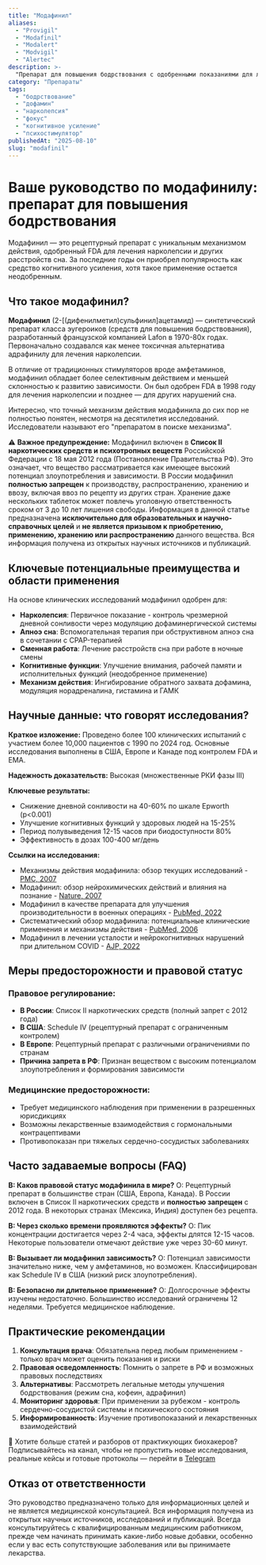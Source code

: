 ```yaml
---
title: "Модафинил"
aliases:
  - "Provigil"
  - "Modafinil"
  - "Modalert"
  - "Modvigil" 
  - "Alertec"
description: >-
  "Препарат для повышения бодрствования с одобренными показаниями для лечения нарколепсии и расстройств сна"
category: "Препараты"
tags:
  - "бодрствование"
  - "дофамин"
  - "нарколепсия"
  - "фокус"
  - "когнитивное усиление"
  - "психостимулятор"
publishedAt: "2025-08-10"
slug: "modafinil"
---
```


# Ваше руководство по модафинилу: препарат для повышения бодрствования

Модафинил — это рецептурный препарат с уникальным механизмом действия, одобренный FDA для лечения нарколепсии и других расстройств сна. За последние годы он приобрел популярность как средство когнитивного усиления, хотя такое применение остается неодобренным.

## Что такое модафинил?

**Модафинил** (2-[(дифенилметил)сульфинил]ацетамид) — синтетический препарат класса эугероиков (средств для повышения бодрствования), разработанный французской компанией Lafon в 1970-80х годах. Первоначально создавался как менее токсичная альтернатива адрафинилу для лечения нарколепсии.

В отличие от традиционных стимуляторов вроде амфетаминов, модафинил обладает более селективным действием и меньшей склонностью к развитию зависимости. Он был одобрен FDA в 1998 году для лечения нарколепсии и позднее — для других нарушений сна.

Интересно, что точный механизм действия модафинила до сих пор не полностью понятен, несмотря на десятилетия исследований. Исследователи называют его "препаратом в поиске механизма".

⚠️ **Важное предупреждение:**
Модафинил включен в **Список II наркотических средств и психотропных веществ** Российской Федерации с 18 мая 2012 года (Постановление Правительства РФ). Это означает, что вещество рассматривается как имеющее высокий потенциал злоупотребления и зависимости. В России модафинил **полностью запрещен** к производству, распространению, хранению и ввозу, включая ввоз по рецепту из других стран. Хранение даже нескольких таблеток может повлечь уголовную ответственность сроком от 3 до 10 лет лишения свободы. Информация в данной статье предназначена **исключительно для образовательных и научно-справочных целей** и **не является призывом к приобретению, применению, хранению или распространению** данного вещества. Вся информация получена из открытых научных источников и публикаций.

## Ключевые потенциальные преимущества и области применения

На основе клинических исследований модафинил одобрен для:

- **Нарколепсия**: Первичное показание - контроль чрезмерной дневной сонливости через модуляцию дофаминергической системы
- **Апноэ сна**: Вспомогательная терапия при обструктивном апноэ сна в сочетании с CPAP-терапией  
- **Сменная работа**: Лечение расстройств сна при работе в ночные смены
- **Когнитивные функции**: Улучшение внимания, рабочей памяти и исполнительных функций (неодобренное применение)
- **Механизм действия**: Ингибирование обратного захвата дофамина, модуляция норадреналина, гистамина и ГАМК

## Научные данные: что говорят исследования?

**Краткое изложение:**
Проведено более 100 клинических испытаний с участием более 10,000 пациентов с 1990 по 2024 год. Основные исследования выполнены в США, Европе и Канаде под контролем FDA и EMA.

**Надежность доказательств:** Высокая (множественные РКИ фазы III)

**Ключевые результаты:**
- Снижение дневной сонливости на 40-60% по шкале Epworth (p&lt;0.001)
- Улучшение когнитивных функций у здоровых людей на 15-25%
- Период полувыведения 12-15 часов при биодоступности 80%
- Эффективность в дозах 100-400 мг/день

**Ссылки на исследования:**
- Механизмы действия модафинила: обзор текущих исследований - [PMC, 2007](https://www.ncbi.nlm.nih.gov/pmc/articles/PMC2654794/)
- Модафинил: обзор нейрохимических действий и влияния на познание - [Nature, 2007](https://www.nature.com/articles/1301534)
- Модафинил в качестве препарата для улучшения производительности в военных операциях - [PubMed, 2022](https://pubmed.ncbi.nlm.nih.gov/34632515/)
- Систематический обзор модафинила: потенциальные клинические применения и механизмы действия - [PubMed, 2006](https://pubmed.ncbi.nlm.nih.gov/16669720/)
- Модафинил в лечении усталости и нейрокогнитивных нарушений при длительном COVID - [AJP, 2022](https://psychiatryonline.org/doi/full/10.1176/appi.ajp-rj.2022.170402)

## Меры предосторожности и правовой статус

### Правовое регулирование:
- **В России**: Список II наркотических средств (полный запрет с 2012 года)
- **В США**: Schedule IV (рецептурный препарат с ограниченным контролем)
- **В Европе**: Рецептурный препарат с различными ограничениями по странам
- **Причина запрета в РФ**: Признан веществом с высоким потенциалом злоупотребления и формирования зависимости

### Медицинские предосторожности:
- Требует медицинского наблюдения при применении в разрешенных юрисдикциях
- Возможны лекарственные взаимодействия с гормональными контрацептивами
- Противопоказан при тяжелых сердечно-сосудистых заболеваниях

## Часто задаваемые вопросы (FAQ)

**В: Каков правовой статус модафинила в мире?**
О: Рецептурный препарат в большинстве стран (США, Европа, Канада). В России включен в Список II наркотических средств и **полностью запрещен** с 2012 года. В некоторых странах (Мексика, Индия) доступен без рецепта.

**В: Через сколько времени проявляются эффекты?**
О: Пик концентрации достигается через 2-4 часа, эффекты длятся 12-15 часов. Некоторые пользователи отмечают действие уже через 30-60 минут.

**В: Вызывает ли модафинил зависимость?**
О: Потенциал зависимости значительно ниже, чем у амфетаминов, но возможен. Классифицирован как Schedule IV в США (низкий риск злоупотребления).

**В: Безопасно ли длительное применение?**
О: Долгосрочные эффекты изучены недостаточно. Большинство исследований ограничены 12 неделями. Требуется медицинское наблюдение.

## Практические рекомендации

1. **Консультация врача**: Обязательна перед любым применением - только врач может оценить показания и риски
2. **Правовая осведомленность**: Помнить о запрете в РФ и возможных правовых последствиях
3. **Альтернативы**: Рассмотреть легальные методы улучшения бодрствования (режим сна, кофеин, адрафинил)
4. **Мониторинг здоровья**: При применении за рубежом - контроль сердечно-сосудистой системы и психического состояния
5. **Информированность**: Изучение противопоказаний и лекарственных взаимодействий

🧠 Хотите больше статей и разборов от практикующих биохакеров?
Подписывайтесь на канал, чтобы не пропустить новые исследования, реальные кейсы и готовые протоколы — перейти в [Telegram](https://t.me/braintmind)

## Отказ от ответственности

Это руководство предназначено только для информационных целей и не является медицинской консультацией. Вся информация получена из открытых научных источников, исследований и публикаций. Всегда консультируйтесь с квалифицированным медицинским работником, прежде чем начинать принимать какие-либо новые добавки, особенно если у вас есть сопутствующие заболевания или вы принимаете лекарства.